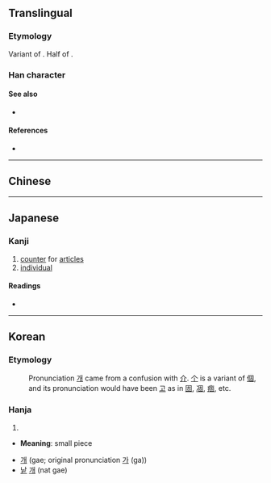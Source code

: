 {{character info/new}}
{{also|個|箇}}
==Translingual==
{{stroke order|type=animate}}

===Etymology===
{{Han etym}}
Variant of {{l|mul|箇||bamboo stalk}}. Half of {{l|mul|竹||bamboo}}.

===Han character===
{{Han char|rn=2|rad=丨|as=02|sn=3|four=8020.0|canj=OL|ids=⿱𠆢丨}}

====See also====
* {{l|mul|介}} <!-- graphically similar, and in fact confused – see Korean section -->

====References====
* {{Han ref|kx=0078.230|dkj=00070|dj=0158.030|hdz=10103.010|uh=4E2A|ud=20010}}

----

==Chinese==
{{zh-see|個}}

----

==Japanese==
{{ja-see-also|箇|個}}

===Kanji===
{{ja-kanji|grade=uc|rs=丨02}}

# [[counter]] for [[articles]]
# [[individual]]

====Readings====
* {{ja-readings|on=[[か]] (ka), [[こ]] (ko)|kun=[[こ]] (ko), [[ひ]] (hi)}}

{{ja-kref
|jis=5024
|ku=4804
|shift=98A2
|euc=D0A4
|freq=''not ranked''
|nelson=340
|newnelson=25
|halpern=1959
|kld=''not listed''
|heisig=''not listed''
|tuttle=6f8.15
}}

----

==Korean==

===Etymology===
: Pronunciation [[개]] came from a confusion with [[介]]. [[个]] is a variant of [[個]], and its pronunciation would have been [[고]] as in [[固]], [[凅]], [[痼]], etc.

===Hanja===
{{ko-hanja|hangeul=[[개]]|eumhun=[[낱]] [[개]]|rv=gae, ga|mr=kae, ka|y=kay, ka}}

# {{defn|lang=ko|sort=丨02}}

* '''Meaning''': small piece

* [[개]] (gae; original pronunciation [[가]] (ga))
* [[낱]] [[개]] (nat gae)